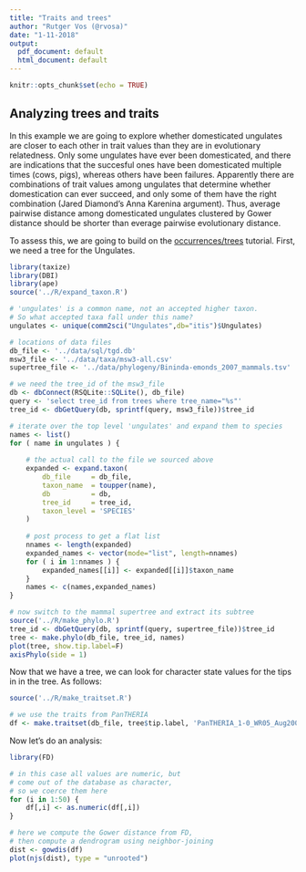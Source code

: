```yaml
---
title: "Traits and trees"
author: "Rutger Vos (@rvosa)"
date: "1-11-2018"
output:
  pdf_document: default
  html_document: default
---
```


```r
knitr::opts_chunk$set(echo = TRUE)
```

## Analyzing trees and traits

In this example we are going to explore whether domesticated ungulates are closer to each 
other in trait values than they are in evolutionary relatedness. Only some ungulates have 
ever been domesticated, and there are indications that the succesful ones have been 
domesticated multiple times (cows, pigs), whereas others have been failures. Apparently 
there are combinations of trait values among ungulates that determine whether domestication 
can ever succeed, and only some of them have the right combination (Jared Diamond's Anna 
Karenina argument). Thus, average pairwise distance among domesticated ungulates clustered 
by Gower distance should be shorter than everage pairwise evolutionary distance.

To assess this, we are going to build on the [occurrences/trees](occurrences-trees.Rmd) 
tutorial. First, we need a tree for the Ungulates.

```r
library(taxize)
library(DBI)
library(ape)
source('../R/expand_taxon.R')

# 'ungulates' is a common name, not an accepted higher taxon.
# So what accepted taxa fall under this name?
ungulates <- unique(comm2sci("Ungulates",db="itis")$Ungulates)

# locations of data files
db_file <- '../data/sql/tgd.db'
msw3_file <- '../data/taxa/msw3-all.csv'
supertree_file <- '../data/phylogeny/Bininda-emonds_2007_mammals.tsv'

# we need the tree_id of the msw3_file
db <- dbConnect(RSQLite::SQLite(), db_file)
query <- 'select tree_id from trees where tree_name="%s"'
tree_id <- dbGetQuery(db, sprintf(query, msw3_file))$tree_id

# iterate over the top level 'ungulates' and expand them to species
names <- list()
for ( name in ungulates ) {
	
	# the actual call to the file we sourced above
	expanded <- expand.taxon(
		db_file     = db_file,
		taxon_name  = toupper(name),
		db          = db,
		tree_id     = tree_id,
		taxon_level = 'SPECIES'
	)
	
	# post process to get a flat list
	nnames <- length(expanded)
	expanded_names <- vector(mode="list", length=nnames)
	for ( i in 1:nnames ) {
		expanded_names[[i]] <- expanded[[i]]$taxon_name
	}
	names <- c(names,expanded_names)
}

# now switch to the mammal supertree and extract its subtree
source('../R/make_phylo.R')
tree_id <- dbGetQuery(db, sprintf(query, supertree_file))$tree_id
tree <- make.phylo(db_file, tree_id, names)
plot(tree, show.tip.label=F)
axisPhylo(side = 1)
```
Now that we have a tree, we can look for character state values for the tips in 
in the tree. As follows:
```r
source('../R/make_traitset.R')

# we use the traits from PanTHERIA
df <- make.traitset(db_file, tree$tip.label, 'PanTHERIA_1-0_WR05_Aug2008')
```

Now let's do an analysis:

```r
library(FD)

# in this case all values are numeric, but
# come out of the database as character, 
# so we coerce them here
for (i in 1:50) { 
	df[,i] <- as.numeric(df[,i])
}

# here we compute the Gower distance from FD,
# then compute a dendrogram using neighbor-joining
dist <- gowdis(df)
plot(njs(dist), type = "unrooted")
```
